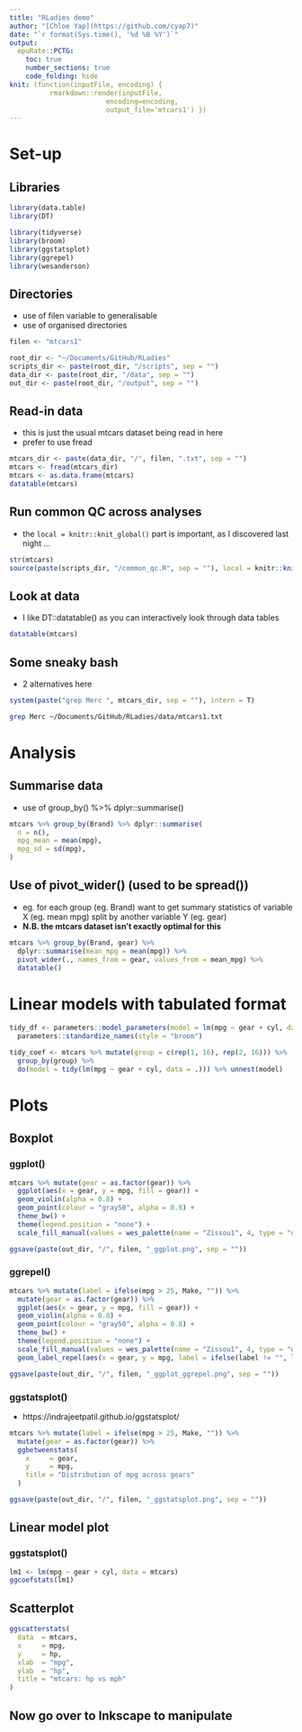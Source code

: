 ```yaml
---
title: "RLadies demo"
author: "[Chloe Yap](https://github.com/cyap7)"
date: "`r format(Sys.time(), '%d %B %Y')`"
output:
  epuRate::PCTG:
    toc: true
    number_sections: true
    code_folding: hide
knit: (function(inputFile, encoding) { 
          rmarkdown::render(inputFile,
                        encoding=encoding, 
                        output_file='mtcars1') })
---
```


# Set-up

## Libraries

```r

library(data.table)
library(DT)

library(tidyverse)
library(broom)
library(ggstatsplot)
library(ggrepel)
library(wesanderson)

```

## Directories

- use of filen variable to generalisable
- use of organised directories

```r

filen <- "mtcars1"

root_dir <- "~/Documents/GitHub/RLadies"
scripts_dir <- paste(root_dir, "/scripts", sep = "")
data_dir <- paste(root_dir, "/data", sep = "")
out_dir <- paste(root_dir, "/output", sep = "")

```

## Read-in data

- this is just the usual mtcars dataset being read in here
- prefer to use fread

```r

mtcars_dir <- paste(data_dir, "/", filen, ".txt", sep = "")
mtcars <- fread(mtcars_dir)
mtcars <- as.data.frame(mtcars)
datatable(mtcars)

```

## Run common QC across analyses

- the `local = knitr::knit_global()` part is important, as I discovered last night ...

```r

str(mtcars)
source(paste(scripts_dir, "/common_qc.R", sep = ""), local = knitr::knit_global())

```

## Look at data

- I like DT::datatable() as you can interactively look through data tables 

```r

datatable(mtcars)

```

## Some sneaky bash

- 2 alternatives here

```r

system(paste("grep Merc ", mtcars_dir, sep = ""), intern = T)

```

```sh

grep Merc ~/Documents/GitHub/RLadies/data/mtcars1.txt

```

# Analysis

## Summarise data

- use of group_by() %>% dplyr::summarise()

```r

mtcars %>% group_by(Brand) %>% dplyr::summarise(
  n = n(),
  mpg_mean = mean(mpg),
  mpg_sd = sd(mpg),
)

```

## Use of pivot_wider() (used to be spread())

- eg. for each group (eg. Brand) want to get summary statistics of variable X (eg. mean mpg) split by another variable Y (eg. gear)
- **N.B. the mtcars dataset isn't exactly optimal for this**

```r

mtcars %>% group_by(Brand, gear) %>% 
  dplyr::summarise(mean_mpg = mean(mpg)) %>% 
  pivot_wider(., names_from = gear, values_from = mean_mpg) %>%
  datatable()

```

# Linear models with tabulated format

```r

tidy_df <- parameters::model_parameters(model = lm(mpg ~ gear + cyl, data = mtcars), ci = 0.95, verbose = FALSE) %>% 
  parameters::standardize_names(style = "broom")

tidy_coef <- mtcars %>% mutate(group = c(rep(1, 16), rep(2, 16))) %>% 
  group_by(group) %>% 
  do(model = tidy(lm(mpg ~ gear + cyl, data = .))) %>% unnest(model)

```

# Plots

## Boxplot 

### ggplot()

```r

mtcars %>% mutate(gear = as.factor(gear)) %>%
  ggplot(aes(x = gear, y = mpg, fill = gear)) +
  geom_violin(alpha = 0.8) +
  geom_point(colour = "gray50", alpha = 0.8) +
  theme_bw() +
  theme(legend.position = "none") +
  scale_fill_manual(values = wes_palette(name = "Zissou1", 4, type = "discrete")[c(1,3,4)], name = "")

ggsave(paste(out_dir, "/", filen, "_ggplot.png", sep = ""))

```

### ggrepel()

```r

mtcars %>% mutate(label = ifelse(mpg > 25, Make, "")) %>%
  mutate(gear = as.factor(gear)) %>%
  ggplot(aes(x = gear, y = mpg, fill = gear)) +
  geom_violin(alpha = 0.8) +
  geom_point(colour = "gray50", alpha = 0.8) +
  theme_bw() +
  theme(legend.position = "none") +
  scale_fill_manual(values = wes_palette(name = "Zissou1", 4, type = "discrete")[c(1,3,4)], name = "") +
  geom_label_repel(aes(x = gear, y = mpg, label = ifelse(label != "", label, "")), force = 20, size = 4, min.segment.length = 0)

ggsave(paste(out_dir, "/", filen, "_ggplot_ggrepel.png", sep = ""))

```

### ggstatsplot()

- https://indrajeetpatil.github.io/ggstatsplot/

```r

mtcars %>% mutate(label = ifelse(mpg > 25, Make, "")) %>%
  mutate(gear = as.factor(gear)) %>%
  ggbetweenstats(
    x     = gear,
    y     = mpg,
    title = "Distribution of mpg across gears"
  )

ggsave(paste(out_dir, "/", filen, "_ggstatsplot.png", sep = ""))

```

## Linear model plot

### ggstatsplot()

```r

lm1 <- lm(mpg ~ gear + cyl, data = mtcars)
ggcoefstats(lm1)

```

## Scatterplot

```r

ggscatterstats(
  data  = mtcars,
  x     = mpg,
  y     = hp,
  xlab  = "mpg",
  ylab  = "hp",
  title = "mtcars: hp vs mph"
)

```


## Now go over to Inkscape to manipulate